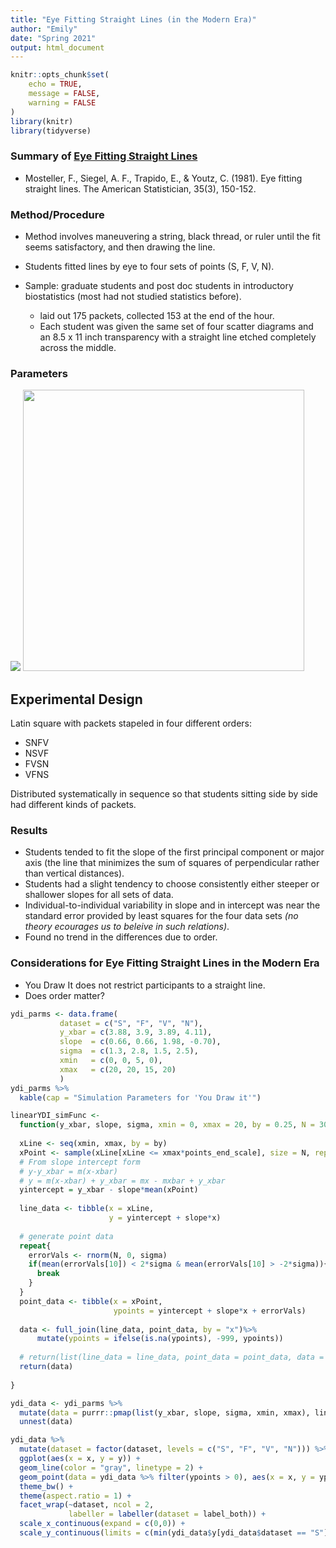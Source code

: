 ```yaml
---
title: "Eye Fitting Straight Lines (in the Modern Era)"
author: "Emily"
date: "Spring 2021"
output: html_document
---
```


```r
knitr::opts_chunk$set(
	echo = TRUE,
	message = FALSE,
	warning = FALSE
)
library(knitr)
library(tidyverse)
```

### Summary of [Eye Fitting Straight Lines](http://www.tandfonline.com/doi/abs/10.1080/00031305.1981.10479335)

-   Mosteller, F., Siegel, A. F., Trapido, E., & Youtz, C. (1981). Eye fitting straight lines. The American Statistician, 35(3), 150-152.

### Method/Procedure

-   Method involves maneuvering a string, black thread, or ruler until the fit seems satisfactory, and then drawing the line.

-   Students fitted lines by eye to four sets of points (S, F, V, N).

-   Sample: graduate students and post doc students in introductory biostatistics (most had not studied statistics before).

    -   laid out 175 packets, collected 153 at the end of the hour.
    -   Each student was given the same set of four scatter diagrams and an 8.5 x 11 inch transparency with a straight line etched completely across the middle.

### Parameters

![](eye-fitting-straight-lines-parameters.PNG) 
![](eye-fitting-straight-lines-plots.PNG){width="450"}

## Experimental Design

Latin square with packets stapeled in four different orders:

-   SNFV
-   NSVF
-   FVSN
-   VFNS

Distributed systematically in sequence so that students sitting side by side had different kinds of packets.

### Results

-   Students tended to fit the slope of the first principal component or major axis (the line that minimizes the sum of squares of perpendicular rather than vertical distances).
-   Students had a slight tendency to choose consistently either steeper or shallower slopes for all sets of data.
-   Individual-to-individual variability in slope and in intercept was near the standard error provided by least squares for the four data sets *(no theory ecourages us to beleive in such relations)*.
-   Found no trend in the differences due to order.

### Considerations for Eye Fitting Straight Lines in the Modern Era

-   You Draw It does not restrict participants to a straight line.
-   Does order matter?

```r
ydi_parms <- data.frame(
           dataset = c("S", "F", "V", "N"),
           y_xbar = c(3.88, 3.9, 3.89, 4.11),
           slope  = c(0.66, 0.66, 1.98, -0.70),
           sigma  = c(1.3, 2.8, 1.5, 2.5),
           xmin   = c(0, 0, 5, 0),
           xmax   = c(20, 20, 15, 20)
           )
ydi_parms %>%
  kable(cap = "Simulation Parameters for 'You Draw it'")
```

```r
linearYDI_simFunc <- 
  function(y_xbar, slope, sigma, xmin = 0, xmax = 20, by = 0.25, N = 30, points_end_scale = 1){
    
  xLine <- seq(xmin, xmax, by = by)
  xPoint <- sample(xLine[xLine <= xmax*points_end_scale], size = N, replace = F)
  # From slope intercept form
  # y-y_xbar = m(x-xbar)
  # y = m(x-xbar) + y_xbar = mx - mxbar + y_xbar
  yintercept = y_xbar - slope*mean(xPoint)
    
  line_data <- tibble(x = xLine,
                      y = yintercept + slope*x)
  
  # generate point data
  repeat{
    errorVals <- rnorm(N, 0, sigma)
    if(mean(errorVals[10]) < 2*sigma & mean(errorVals[10] > -2*sigma)){
      break
    }
  }
  point_data <- tibble(x = xPoint,
                       ypoints = yintercept + slope*x + errorVals)
  
  data <- full_join(line_data, point_data, by = "x")%>%
      mutate(ypoints = ifelse(is.na(ypoints), -999, ypoints))
  
  # return(list(line_data = line_data, point_data = point_data, data = data))
  return(data)
    
}
```

```r
ydi_data <- ydi_parms %>%
  mutate(data = purrr::pmap(list(y_xbar, slope, sigma, xmin, xmax), linearYDI_simFunc)) %>%
  unnest(data)

ydi_data %>%
  mutate(dataset = factor(dataset, levels = c("S", "F", "V", "N"))) %>%
  ggplot(aes(x = x, y = y)) +
  geom_line(color = "gray", linetype = 2) +
  geom_point(data = ydi_data %>% filter(ypoints > 0), aes(x = x, y = ypoints)) +
  theme_bw() +
  theme(aspect.ratio = 1) +
  facet_wrap(~dataset, ncol = 2, 
             labeller = labeller(dataset = label_both)) +
  scale_x_continuous(expand = c(0,0)) +
  scale_y_continuous(limits = c(min(ydi_data$y[ydi_data$dataset == "S"]), max(ydi_data$y[ydi_data$dataset == "S"])))
```
